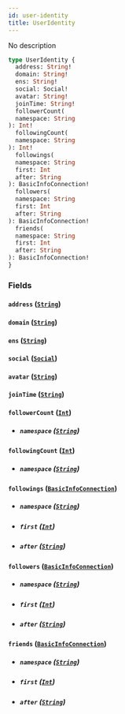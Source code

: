 ```yaml
---
id: user-identity
title: UserIdentity
---
```



No description


```graphql
type UserIdentity {
  address: String!
  domain: String!
  ens: String!
  social: Social!
  avatar: String!
  joinTime: String!
  followerCount(
  namespace: String
): Int!
  followingCount(
  namespace: String
): Int!
  followings(
  namespace: String
  first: Int
  after: String
): BasicInfoConnection!
  followers(
  namespace: String
  first: Int
  after: String
): BasicInfoConnection!
  friends(
  namespace: String
  first: Int
  after: String
): BasicInfoConnection!
}
```


### Fields

#### `address` ([`String`](/docs/GraphQL/scalars/string))




#### `domain` ([`String`](/docs/GraphQL/scalars/string))




#### `ens` ([`String`](/docs/GraphQL/scalars/string))




#### `social` ([`Social`](/docs/GraphQL/objects/social))




#### `avatar` ([`String`](/docs/GraphQL/scalars/string))




#### `joinTime` ([`String`](/docs/GraphQL/scalars/string))




#### `followerCount` ([`Int`](/docs/GraphQL/scalars/int))


- ##### `namespace` ([`String`](/docs/GraphQL/scalars/string))




#### `followingCount` ([`Int`](/docs/GraphQL/scalars/int))


- ##### `namespace` ([`String`](/docs/GraphQL/scalars/string))




#### `followings` ([`BasicInfoConnection`](/docs/GraphQL/objects/basic-info-connection))


- ##### `namespace` ([`String`](/docs/GraphQL/scalars/string))




- ##### `first` ([`Int`](/docs/GraphQL/scalars/int))




- ##### `after` ([`String`](/docs/GraphQL/scalars/string))




#### `followers` ([`BasicInfoConnection`](/docs/GraphQL/objects/basic-info-connection))


- ##### `namespace` ([`String`](/docs/GraphQL/scalars/string))




- ##### `first` ([`Int`](/docs/GraphQL/scalars/int))




- ##### `after` ([`String`](/docs/GraphQL/scalars/string))




#### `friends` ([`BasicInfoConnection`](/docs/GraphQL/objects/basic-info-connection))


- ##### `namespace` ([`String`](/docs/GraphQL/scalars/string))




- ##### `first` ([`Int`](/docs/GraphQL/scalars/int))




- ##### `after` ([`String`](/docs/GraphQL/scalars/string))






